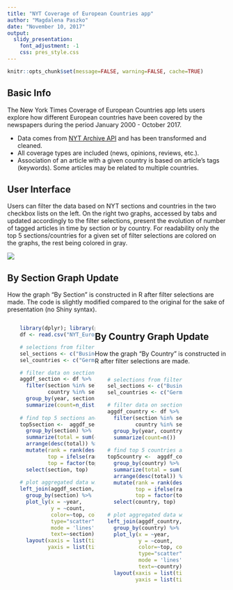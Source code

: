 ```yaml
---
title: "NYT Coverage of European Countries app"
author: "Magdalena Paszko"
date: "November 10, 2017"
output:
  slidy_presentation:
    font_adjustment: -1
    css: pres_style.css
---
```


```r
knitr::opts_chunk$set(message=FALSE, warning=FALSE, cache=TRUE)
```

## Basic Info

The New York Times Coverage of European Countries app lets users explore how different European countries have been covered by the newspapers during the period January 2000 - October 2017.

- Data comes from [NYT Archive API]("https://developer.nytimes.com/") and has been transformed and cleaned. 
- All coverage types are included (news, opinions, reviews, etc.).
- Association of an article with a given country is based on article's tags (keywords). Some articles may be related to multiple countries.


## User Interface

Users can filter the data based on NYT sections and countries in the two checkbox lists on the left. On the right two graphs, accessed by tabs and updated accordingly to the filter selections, present the evolution of number of tagged articles in time by section or by country. For readability only the top 5 sections/countries for a given set of filter selections are colored on the graphs, the rest being colored in gray.

![](Capture.png)

## By Section Graph Update
How the graph "By Section" is constructed in R after filter selections are made. The code is slightly modified compared to the original for the sake of presentation (no Shiny syntax).

<div style="float: left; width: 40%;">
```r
    
    library(dplyr); library(plotly)
    df <- read.csv("NYT_Europe_News_Clean.csv", header=TRUE, stringsAsFactors=FALSE)

    # selections from filter checkboxes
    sel_sections <- c("Business", "Arts", "Sports", "Opinion", "Blogs", "Fashion & Style")
    sel_countries <- c("Germany", "Great Britain", "France", "Poland", "Lithuania", "Finland")

    # filter data on section and country and aggregate by year and section
    aggdf_section <- df %>% 
      filter(section %in% sel_sections &
             country %in% sel_countries) %>%
      group_by(year, section) %>%
      summarize(count=n_distinct(main))
    
    # find top 5 sections and set the rest as "other"
    top5section <-  aggdf_section %>% 
      group_by(section) %>%
      summarize(total = sum(count)) %>%
      arrange(desc(total)) %>%
      mutate(rank = rank(desc(total)),
             top = ifelse(rank<=5, section, "other"),
             top = factor(top, levels=unique(top))) %>%
      select(section, top)
    
    # plot aggregated data with colors by top 5 with plotly
    left_join(aggdf_section, top5section, by="section") %>%
      group_by(section) %>%
      plot_ly(x = ~year, 
              y = ~count, 
              color=~top, colors="Set1", alpha=0.9,
              type="scatter",
              mode = 'lines',
              text=~section) %>%
      layout(xaxis = list(title = "Year"),
             yaxis = list(title = 'Number of tagged articles'))

```
</div>

<div style="float: right; width: 60%;">
```r
```
</div>


## By Country Graph Update
How the graph "By Country" is constructed in R after filter selections are made.

<div style="float: left; width: 40%;">
```r
    
    # selections from filter checkboxes
    sel_sections <- c("Business", "Arts", "Sports", "Opinion", "Blogs", "Fashion & Style")
    sel_countries <- c("Germany", "Great Britain", "France", "Poland", "Lithuania", "Finland")

    # filter data on section and country and aggregate by year and country
    aggdf_country <- df %>% 
      filter(section %in% sel_sections &
             country %in% sel_countries) %>%
      group_by(year, country) %>%
      summarize(count=n())
    
    # find top 5 countries and set the rest as "other"
    top5country <-  aggdf_country %>% 
      group_by(country) %>%
      summarize(total = sum(count)) %>%
      arrange(desc(total)) %>%
      mutate(rank = rank(desc(total)),
             top = ifelse(rank<=5, country, "other"),
             top = factor(top, levels=unique(top))) %>%
      select(country, top)
    
    # plot aggregated data with colors by top 5 with plotly
    left_join(aggdf_country, top5country, by="country") %>%
      group_by(country) %>%
      plot_ly(x = ~year, 
              y = ~count, 
              color=~top, colors="Set1", alpha=0.9,
              type="scatter",
              mode = 'lines',
              text=~country) %>%
      layout(xaxis = list(title = "Year"),
             yaxis = list(title = 'Number of tagged articles'))

```
</div>

<div style="float: right; width: 60%;">
```r
```
</div>

